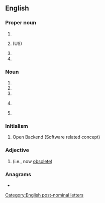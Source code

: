 {{also|obe|obe-|o bé}}
==English==

===Proper noun===
{{en-proper noun}}

# {{initialism of|en|Office of [[bilingual|Bilingual]] Education}}
# {{initialism of|en|Office of [[business|Business]] Economics}} (US)
# {{initialism of|en|[[Oregon]] Board of Education}}
# {{initialism of|en|[[Ottawa]] Board Of Education}}

===Noun===
{{en-noun|~}}

# {{initialism of|en|{{1|officer}} of the {{w|Order of the British Empire}}}}
# {{initialism of|en|[[operating]]-[[basis]] [[earthquake]]}}
# {{initialism of|en|[[out-of-body]] [[experience]]}}
# {{lb|en|powerkiting slang}} {{initialism of|en|[[out]] of [[buggy]] [[experience]]}}
# {{initialism of|en|[[outcome]]-[[based]] [[education]]}}

===Initialism===
{{rfc-header|Initialism}}
{{head|en|initialism}}

# Open Backend (Software related concept)

===Adjective===
{{en-adj|-}}

# {{initialism of|en|[[overcome]] / [[overtaken]] [[by]] [[events]]|nodot=1}} (i.e., now [[obsolete]])

===Anagrams===
* {{anagrams|en|a=beo|BEO|BOE|BoE|Boe|EOB|OEB}}

[[Category:English post-nominal letters]]